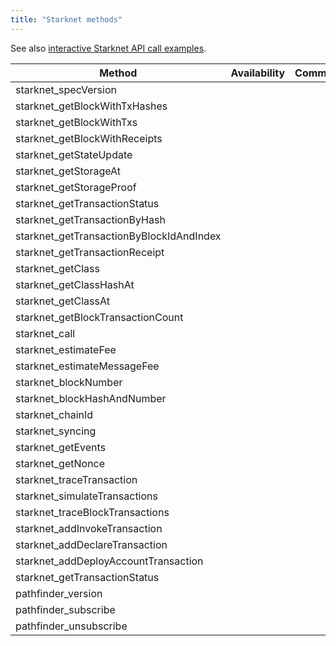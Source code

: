 ```yaml
---
title: "Starknet methods"
---
```


See also [interactive Starknet API call examples](/reference/getting-started-starknet).

| Method                                    | Availability | Comment |
| ----------------------------------------- | ------------ | ------- |
| starknet\_specVersion                     | <Icon icon="square-check"  iconType="solid" />            |         |
| starknet\_getBlockWithTxHashes            | <Icon icon="square-check"  iconType="solid" />            |         |
| starknet\_getBlockWithTxs                 | <Icon icon="square-check"  iconType="solid" />            |         |
| starknet\_getBlockWithReceipts            | <Icon icon="square-check"  iconType="solid" />            |         |
| starknet\_getStateUpdate                  | <Icon icon="square-check"  iconType="solid" />            |         |
| starknet\_getStorageAt                    | <Icon icon="square-check"  iconType="solid" />            |         |
| starknet\_getStorageProof                 | <Icon icon="square-check"  iconType="solid" />            |         |
| starknet\_getTransactionStatus            | <Icon icon="square-check"  iconType="solid" />            |         |
| starknet\_getTransactionByHash            | <Icon icon="square-check"  iconType="solid" />            |         |
| starknet\_getTransactionByBlockIdAndIndex | <Icon icon="square-check"  iconType="solid" />            |         |
| starknet\_getTransactionReceipt           | <Icon icon="square-check"  iconType="solid" />            |         |
| starknet\_getClass                        | <Icon icon="square-check"  iconType="solid" />            |         |
| starknet\_getClassHashAt                  | <Icon icon="square-check"  iconType="solid" />            |         |
| starknet\_getClassAt                      | <Icon icon="square-check"  iconType="solid" />            |         |
| starknet\_getBlockTransactionCount        | <Icon icon="square-check"  iconType="solid" />            |         |
| starknet\_call                            | <Icon icon="square-check"  iconType="solid" />            |         |
| starknet\_estimateFee                     | <Icon icon="square-check"  iconType="solid" />            |         |
| starknet\_estimateMessageFee              | <Icon icon="square-check"  iconType="solid" />            |         |
| starknet\_blockNumber                     | <Icon icon="square-check"  iconType="solid" />            |         |
| starknet\_blockHashAndNumber              | <Icon icon="square-check"  iconType="solid" />            |         |
| starknet\_chainId                         | <Icon icon="square-check"  iconType="solid" />            |         |
| starknet\_syncing                         | <Icon icon="square-check"  iconType="solid" />            |         |
| starknet\_getEvents                       | <Icon icon="square-check"  iconType="solid" />            |         |
| starknet\_getNonce                        | <Icon icon="square-check"  iconType="solid" />            |         |
| starknet\_traceTransaction                | <Icon icon="square-check"  iconType="solid" />            |         |
| starknet\_simulateTransactions            | <Icon icon="square-check"  iconType="solid" />            |         |
| starknet\_traceBlockTransactions          | <Icon icon="square-check"  iconType="solid" />            |         |
| starknet\_addInvokeTransaction            | <Icon icon="square-check"  iconType="solid" />            |         |
| starknet\_addDeclareTransaction           | <Icon icon="square-check"  iconType="solid" />            |         |
| starknet\_addDeployAccountTransaction     | <Icon icon="square-check"  iconType="solid" />            |         |
| starknet\_getTransactionStatus            | <Icon icon="square-check"  iconType="solid" />            |         |
| pathfinder\_version                       | <Icon icon="square-check"  iconType="solid" />            |         |
| pathfinder\_subscribe                     | <Icon icon="square-check"  iconType="solid" />            |         |
| pathfinder\_unsubscribe                   | <Icon icon="square-check"  iconType="solid" />            |         |

